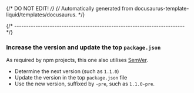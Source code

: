 {/* DO NOT EDIT! */}
{/* Automatically generated from docusaurus-template-liquid/templates/docusaurus. */}

{/* ------------------------------------------------------------------------ */}

### Increase the version and update the top `package.json`

As required by npm projects, this one also utilises [SemVer](https://semver.org).

- Determine the next version (such as <code>1.1.0</code>)
- Update the version in the top `package.json` file
- Use the new version, suffixed by `-pre`,
such as <code>1.1.0-pre</code>.
